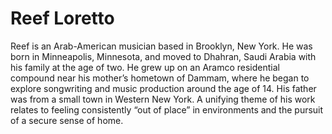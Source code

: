 # Reef Loretto

Reef is an Arab-American musician based in Brooklyn, New York. He was born in
Minneapolis, Minnesota, and moved to Dhahran, Saudi Arabia with his family at
the age of two. He grew up on an Aramco residential compound near his mother’s
hometown of Dammam, where he began to explore songwriting and music production
around the age of 14. His father was from a small town in Western New York. A
unifying theme of his work relates to feeling consistently “out of place” in
environments and the pursuit of a secure sense of home.
